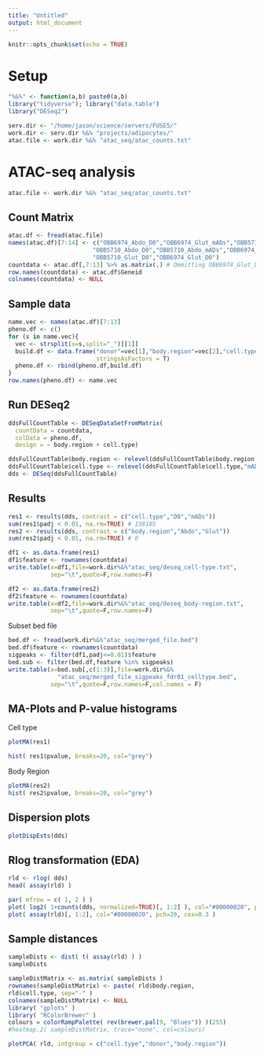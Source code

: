 ```yaml
---
title: "Untitled"
output: html_document
---
```


```r
knitr::opts_chunk$set(echo = TRUE)
```

# Setup 


```r

"%&%" <- function(a,b) paste0(a,b)
library("tidyverse"); library("data.table")
library("DESeq2")

serv.dir <- "/home/jason/science/servers/FUSE5/"
work.dir <- serv.dir %&% "projects/adipocytes/"
atac.file <- work.dir %&% "atac_seq/atac_counts.txt"

```

# ATAC-seq analysis 

```r

atac.file <- work.dir %&% "atac_seq/atac_counts.txt"

```



## Count Matrix 

```r

atac.df <- fread(atac.file)
names(atac.df)[7:14] <- c("OBB6974_Abdo_D0","OBB6974_Glut_mADs","OBB5710_Glut_mADs",
                        "OBB5710_Abdo_D0","OBB5710_Abdo_mADs","OBB6974_Abdo_mADs",
                        "OBB5710_Glut_D0","OBB6974_Glut_D0")
countdata <- atac.df[,7:13] %>% as.matrix(.) # Ommitting OBB6974_Glut_D0
row.names(countdata) <- atac.df$Geneid
colnames(countdata) <- NULL


```

## Sample data 

```r

name.vec <- names(atac.df)[7:13]
pheno.df <- c()
for (s in name.vec){
  vec <- strsplit(x=s,split="_")[[1]]
  build.df <- data.frame("donor"=vec[1],"body.region"=vec[2],"cell.type"=vec[3],
                         stringsAsFactors = T)
  pheno.df <- rbind(pheno.df,build.df)
}
row.names(pheno.df) <- name.vec

```


## Run DESeq2 

```r

ddsFullCountTable <- DESeqDataSetFromMatrix(
  countData = countdata,
  colData = pheno.df,
  design = ~ body.region + cell.type)

ddsFullCountTable$body.region <- relevel(ddsFullCountTable$body.region,"Glut")
ddsFullCountTable$cell.type <- relevel(ddsFullCountTable$cell.type,"mADs")
dds <- DESeq(ddsFullCountTable)

```


## Results 

```r

res1 <- results(dds, contrast = c("cell.type","D0","mADs"))
sum(res1$padj < 0.01, na.rm=TRUE) # 158185
res2 <- results(dds, contrast = c("body.region","Abdo","Glut"))
sum(res2$padj < 0.01, na.rm=TRUE) # 0 

```

```r

df1 <- as.data.frame(res1)
df1$feature <- rownames(countdata)
write.table(x=df1,file=work.dir%&%"atac_seq/deseq_cell-type.txt",
            sep="\t",quote=F,row.names=F)

df2 <- as.data.frame(res2)
df2$feature <- rownames(countdata)
write.table(x=df2,file=work.dir%&%"atac_seq/deseq_body-region.txt",
            sep="\t",quote=F,row.names=F)

```


Subset bed file 

```r

bed.df <- fread(work.dir%&%"atac_seq/merged_file.bed")
bed.df$feature <- rownames(countdata) 
sigpeaks <- filter(df1,padj<=0.01)$feature
bed.sub <- filter(bed.df,feature %in% sigpeaks)
write.table(x=bed.sub[,c(1:3)],file=work.dir%&%
              "atac_seq/merged_file_sigpeaks_fdr01_celltype.bed",
            sep="\t",quote=F,row.names=F,col.names = F)


```



## MA-Plots and P-value histograms 

Cell type 

```r

plotMA(res1)

hist( res1$pvalue, breaks=20, col="grey")

```


Body Region 

```r

plotMA(res2)
hist( res2$pvalue, breaks=20, col="grey")
```

##  Dispersion plots 


```r

plotDispEsts(dds)

```

## Rlog transformation (EDA) 


```r

rld <- rlog( dds) 
head( assay(rld) )

par( mfrow = c( 1, 2 ) )
plot( log2( 1+counts(dds, normalized=TRUE)[, 1:2] ), col="#00000020", pch=20, cex=0.3 )
plot( assay(rld)[, 1:2], col="#00000020", pch=20, cex=0.3 )

```


## Sample distances 

```r

sampleDists <- dist( t( assay(rld) ) )
sampleDists

sampleDistMatrix <- as.matrix( sampleDists )
rownames(sampleDistMatrix) <- paste( rld$body.region,
rld$cell.type, sep="-" )
colnames(sampleDistMatrix) <- NULL
library( "gplots" )
library( "RColorBrewer" )
colours = colorRampPalette( rev(brewer.pal(9, "Blues")) )(255)
#heatmap.2( sampleDistMatrix, trace="none", col=colours)

plotPCA( rld, intgroup = c("cell.type","donor","body.region"))


```



